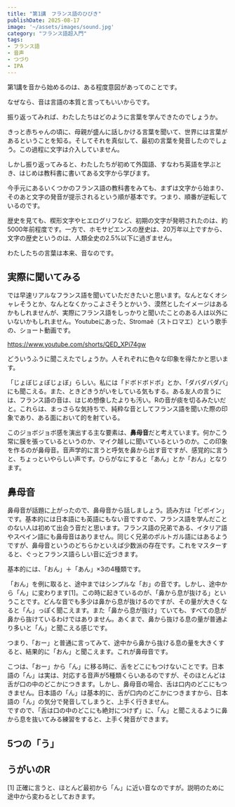 ```yaml
---
title: "第1講　フランス語のひびき"
publishDate: 2025-08-17
image: '~/assets/images/sound.jpg'
category: "フランス語超入門"
tags:
- フランス語
- 音声
- つづり
- IPA
---
```

第1講を音から始めるのは、ある程度意図があってのことです。

なぜなら、音は言語の本質と言ってもいいからです。　

振り返ってみれば、​わたしたちはどのように言葉を学んできたのでしょうか。

きっと赤ちゃんの頃に、母親が盛んに話しかける言葉を聞いて、​世界には言葉があるということを知る。そしてそれを真似して、​最初の言葉を発音したのでしょう。​この過程に文字は介入していません。

しかし振り返ってみると、わたしたちが初めて外国語、​すなわち英語を学ぶとき、​はじめは教科書に書いてある文字から学びます。

今手元にあるいくつかのフランス語の教科書をみても、​まずは文字から始まり、​そのあと文字の発音が提示されるという順が基本です。つまり、​順番が逆転しているのです。

歴史を見ても、楔形文字やヒエログリフなど、​初期の文字が発明されたのは、約5000年前程度です。一方で、​ホモサピエンスの歴史は、20万年以上ですから、​文字の歴史というのは、人類全史の2.5%以下に過ぎません。

わたしたちの言葉は本来、音なのです。

## 実際に聞いてみる

では早速リアルなフランス語を聞いていただきたいと思います。なんとなくオシャレそうとか、なんとなくかっこよさそうとかいう、漠然としたイメージはあるかもしれませんが、実際にフランス語をしっかりと聞いたことのある人は以外にいないかもしれません。Youtubeにあった、Stromaë（ストロマエ）という歌手の、ショート動画です。

https://www.youtube.com/shorts/QED_XPi74gw

どういうふうに聞こえたでしょうか。​人それぞれに色々な印象を得たかと思います。

「じょぼじょぼじょぼ」らしい。私には「ドボドボドボ」とか、「​ダバダバダバ」にも聞こえる。また、​ときどきうがいをしている気もする。ある友人の言うには、​フランス語の音は、はじめ想像したよりも汚い。​Rの音が痰を切るみたいだと。これらは、まっさらな気持ちで、​純粋な音としてフランス語を聞いた際の印象であり、​ある面において的を射ている。

このジョボジョボ感を演出する主な要素は、**鼻母音**だと考えています。​何かこう常に膜を張っているというのか、​マイク越しに聞いているというのか。この印象を作るのが鼻母音。​音声学的に言うと呼気を鼻から出す音ですが、感覚的に言うと、​ちょっといやらしい声です。ひらがなにすると「あん」とか「おん」となります。

## 鼻母音

鼻母音が話題に上がったので、鼻母音から話しましょう。読み方は「ビボイン」です。基本的には日本語にも英語にもない音ですので、フランス語を学んだことのない人は初めて出会う音だと思います。フランス語の兄弟である、イタリア語やスペイン語にも鼻母音はありません。同じく兄弟のポルトガル語にはあるようですが、鼻母音というのどちらかといえば少数派の存在です。これをマスターすると、ぐっとフランス語らしい音に近づきます。

基本的には、「おん」＋「あん」×3の4種類です。

「おん」を例に取ると、途中まではシンプルな「お」の音です。しかし、途中から「ん」に変わります[1]。この時に起きているのが、「鼻から息が抜ける」ということです。どんな音でも多少は鼻から息が抜けるのですが、その量が大きくなると「ん」っぽく聞こえます。また「鼻から息が抜け」ていても、すべての息が鼻から抜けているわけではありません。あくまで、鼻から抜ける息の量が普通より多いと「ん」と聞こえる感じです。

つまり、「おー」と普通に言ってみて、途中から鼻から抜ける息の量を大きくすると、結果的に「おん」と聞こえます。これが鼻母音です。

こつは、「おー」から「ん」に移る時に、舌をどこにもつけないことです。日本語の「ん」は実は、対応する音声が5種類くらいあるのですが、そのほとんどは舌が口の中のどこかにつきます。しかし、鼻母音の場合、舌は口内のどこにもつきません。日本語の「ん」は基本的に、舌が口内のどこかにつきますから、日本語の「ん」の気分で発音してしまうと、上手く行きません。<br>ですので、「舌は口の中のどこにも絶対につけず」に、「ん」と聞こえるように鼻から息を抜いてみる練習をすると、上手く発音ができます。

## 5つの「う」

## うがいのR

[1] 正確に言うと、ほとんど最初から「ん」に近い音なのですが。説明のために途中から変わるとしておきます。